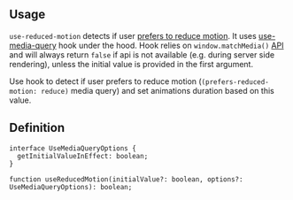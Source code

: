 

## Usage

`use-reduced-motion` detects if user [prefers to reduce motion](https://developer.mozilla.org/en-US/docs/Web/CSS/@media/prefers-reduced-motion).
It uses [use-media-query](/hooks/use-media-query/) hook under the hood.
Hook relies on `window.matchMedia()` [API](https://developer.mozilla.org/en-US/docs/Web/API/Window/matchMedia)
and will always return `false` if api is not available (e.g. during server side rendering), unless the initial value is provided in the first argument.

Use hook to detect if user prefers to reduce motion (`(prefers-reduced-motion: reduce)` media query) and set animations duration based on this value.

<Demo data={HooksDemos.useReducedMotionDemo} />

## Definition

```tsx
interface UseMediaQueryOptions {
  getInitialValueInEffect: boolean;
}

function useReducedMotion(initialValue?: boolean, options?: UseMediaQueryOptions): boolean;
```
